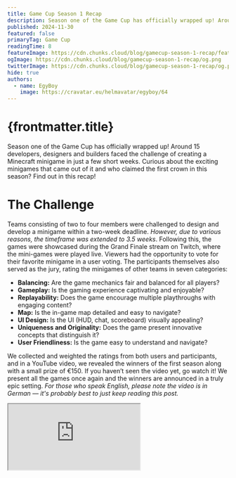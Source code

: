```yaml
---
title: Game Cup Season 1 Recap
description: Season one of the Game Cup has officially wrapped up! Around 15 talented people faced the challenge of the Game Cup.
published: 2024-11-30
featured: false
primaryTag: Game Cup
readingTime: 8
featureImage: https://cdn.chunks.cloud/blog/gamecup-season-1-recap/feature.png
ogImage: https://cdn.chunks.cloud/blog/gamecup-season-1-recap/og.png
twitterImage: https://cdn.chunks.cloud/blog/gamecup-season-1-recap/og.png
hide: true
authors:
  - name: EgyBoy
    image: https://cravatar.eu/helmavatar/egyboy/64
---
```


# {frontmatter.title}

Season one of the Game Cup has officially wrapped up! Around 15 developers, designers and builders faced the challenge of creating a Minecraft minigame in just a few short weeks. Curious about the exciting minigames that came out of it and who claimed the first crown in this season? Find out in this recap!

# The Challenge

Teams consisting of two to four members were challenged to design and develop a minigame within a two-week deadline. *However, due to various reasons, the timeframe was extended to 3.5 weeks*. Following this, the games were showcased during the Grand Finale stream on Twitch, where the mini-games were played live. Viewers had the opportunity to vote for their favorite minigame in a user voting. The participants themselves also served as the jury, rating the minigames of other teams in seven categories:

- **Balancing:** Are the game mechanics fair and balanced for all players?
- **Gameplay:** Is the gaming experience captivating and enjoyable?
- **Replayability:** Does the game encourage multiple playthroughs with engaging content?
- **Map:** Is the in-game map detailed and easy to navigate?
- **UI Design:** Is the UI (HUD, chat, scoreboard) visually appealing?
- **Uniqueness and Originality:** Does the game present innovative concepts that distinguish it?
- **User Friendliness:** Is the game easy to understand and navigate?

We collected and weighted the ratings from both users and participants, and in a YouTube video, we revealed the winners of the first season along with a small prize of €150. If you haven’t seen the video yet, go watch it! We present all the games once again and the winners are announced in a truly epic setting. *For those who speak English, please note the video is in German — it's probably best to just keep reading this post.*

<div style={{
  position: "relative",
  paddingBottom: "56.25%", // 16:9 ratio
  height: 0,
  overflow: "hidden"
}}>
  <iframe
    src="https://www.youtube.com/embed/7685WSx9LMA"
    style={{
      position: "absolute",
      top: 0,
      left: 0,
      width: "100%",
      height: "100%"
    }}
    border="0"
    allow="accelerometer; autoplay; clipboard-write; encrypted-media; gyroscope; picture-in-picture"
    allowFullScreen
    title="YouTube video player"
  />
</div>
# 

# What they’ve created

Of the seven teams that initially took on the challenge, only four managed to create a minigame. The other three teams dropped out due to critical errors, poor time management or a lack of motivation. It seems the challenge was too overwhelming for them…

![Teams](https://cdn.chunks.cloud/blog/gamecup-season-1-recap/content/teams.png)

Despite this, we are pleased to introduce four exciting minigames that not only take various approaches but also showcase how participants created their own personal challenges!

## Flash

The team 240km/h, featuring UflGerstenkorn and Freggyy, has created a minigame that makes you feel like you’re racing at 240km/h: Flash! This classic game was first introduced on the server bergwerkLABS. 

Your mission is to be the first to reach the goal of the Map *River* from bergwerkLABS made by Frakelz. However, the challenge is that you’re running at high speed — your jumps will extend further, and accurately timing your take-off becomes essential. If you’re a fan of jump and run games or nostalgic about minigames from the past, this one is sure to delight you!

By the way, the team also took on the challenge of programming the minigame in Lua.

![Flash](https://cdn.chunks.cloud/blog/gamecup-season-1-recap/content/flash.png)

## Rocket Build

This is RocketBuild — a game by Team Rocket featuring EinsLucaaa and D151l! In this game, you’ll compete in teams of up to five players to build a rocket. Your goal is to complete all the stages of the rocket by delivering specific resources to the Rocket Builder, which you can find in the central mine.

To speed up your progress, you can purchase additional spawners for ores that will passively generate resources. You can also upgrade your tools to advance more quickly. If you want to be super productive, consider building automations to mine and process ores automatically. However, be cautious — other teams can raid your storage and steal your resources, so defense is just as crucial as resource gathering. The first team to successfully complete all the rocket stages and make it launch-ready wins the game.

![Rocket Build](https://cdn.chunks.cloud/blog/gamecup-season-1-recap/content/rocketbuild.png)

## Airport Sim

In the minigame by Team Die Granaten, planes take off too! They’ve designed an airport idle game in minigame format. Your goal is to efficiently transport 500 passengers to their destinations. Passengers will go through various checkpoints, and you'll earn money for every passenger that successfully flies.

You can upgrade four key areas: Security Check, Check-In, Marketing, and Baggage Claim. By improving these stations, you can enhance their efficiency — such as adding more devices at the Security Check or boosting your marketing strategy. However, keep an eye on your passengers’ wait times, as long delays can negatively impact your reputation. Occasionally, passengers might create bottlenecks at the Security Check, or luggage may get stuck on the conveyor belt, requiring your intervention to resolve the issue. You might also need to take on janitorial duties to dispose of any trash! All of this is to ensure your passengers enjoy a smooth and pleasant travel experience.

For developers interested in the technical side, the team built the entire game using Minestom! By the way, Nico_ND1 decided to make the repository [open source](https://github.com/spacechunks/gamecup-granaten) 💪.

![Airplane Sim](https://cdn.chunks.cloud/blog/gamecup-season-1-recap/content/airplanesim.png)

## Power Golf

Let’s get those balls flying — swing your club in Power Golf like Tiger Woods! On seven different holes, you'll encounter various obstacles and boosts as you aim to sink your ball into the holes.

Choose the right club to achieve the perfect height and distance for your shots. But don’t hold your swing too long, or you might miss entirely! Explore a beautifully colorful map where you can even use your Elytra to fly if your ball is too far away. In the end, the player with the fewest strokes across all seven holes will be crowned the winner!

![Power Golf](https://cdn.chunks.cloud/blog/gamecup-season-1-recap/content/powergolf.png)

# Winners of Season 1

Four teams managed to bring an exciting minigame to life in a remarkably short period. Although the Game Cup seeks to determine which team can create the best mini-game, we want to highlight that our primary aim is to demonstrate that small teams, with minimal to no funding but plenty of talent, can produce outstanding mini-games. Thankfully, most teams shared the goal of showcasing an impressive minigame!

Recognizing the teams for their remarkable achievements is crucial. So, let’s now reveal the winners of Season One. Teams can earn titles in four categories: Best Map, Best Design, Best Innovation, and Community’s Choice. However, the key question is: Who will emerge as the champion of the first season of the Game Cup and win the small prize of €150?

## Category Awards

- **💡 Best Innovation:** Power Golf by Team Eagle with an average rating of 4.61 stars (followed by Airport Sim by Team Die Granaten with an average rating of 4.11 stars)
- **⛰️ Best Map:** Power Golf by Team Eagle with an average rating of 4.11 stars (followed by Airport Sim by Team Die Granaten with an average rating of 3.89 stars)
- **🖌️ Best Design:** Power Golf by Team Eagle with an average rating of 4.17 stars (followed by Airport Sim by Team Die Granaten with an average rating of 2.87 stars)
- **🙋‍♂️ Community’s Choice:** Airport Sim by Team Die Granaten with 19 user votes (followed by Power Golf by Team Eagle with 5 user votes)

## Ranking of Season One

1. ⛳️ Power Golf by Team Eagle with 90,44 Points
2. ✈️ Airport Sim by Team Die Granaten with 64.17 Points
3. 🚀 RocketBuild by Team Rocket with 60.88 Points
4. 👟 Flash by Team 240km/h with 50.60 Points

Congratulations to all the winners! Your hard work and creativity have truly paid off. We also want to express our heartfelt gratitude to all the participants who bravely took on the challenge. Your dedication and passion played a significant role in making this event not only possible but also incredibly exciting and engaging for everyone involved.

Each minigame showcased unique talents and innovative ideas, highlighting the amazing potential of small teams. Thank you for your commitment and for bringing such energy and enthusiasm to the Game Cup. 

By the way, you’ll soon be able to jump into the games on our **Chunks Explorer** in Minecraft! Be sure to add the server address *chunks.space* to your server list now, and get ready to enjoy thrilling minigames and more with the latest Minecraft version on the Chunks Explorer!

# Summary

The feedback we received from you after the Grand Finale was amazing. Many members of our community reached out after the winner announcement, sharing how exciting and motivating the event was to watch. A lot of you even signed up right away for the second season of the Game Cup!

We are proud that what started as a small challenge among friends has grown into such an exciting competition with many talented individuals. Four fantastic minigames were created, each taking a completely different direction. The participants demonstrated what can be achieved in a short time without a massive budget or large team.

For us, this was a pilot season, where we gained our first experiences in organizing events. Not everything went perfectly. If you’re curious about what we could have done better in terms of organization and infrastructure, the challenges we faced, and what the second season of the Game Cup might look like, check out our [Behind The Szenes article](http://chunks.space/blog/posts/gamecup-season-1-bts)… It’s worth the read!

To everyone who’s ready for the next season and eager to show what you’ve got: Join our [Community Discord Server](https://discord.chunks.space) and get your Role to show, that you’re ready to be part of the next season. We’ll see you next year for the epic second season of the Game Cup!
